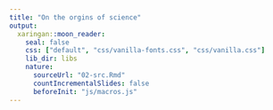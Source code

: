 ```yaml
---
title: "On the orgins of science"
output:
  xaringan::moon_reader:
    seal: false
    css: ["default", "css/vanilla-fonts.css", "css/vanilla.css"]
    lib_dir: libs
    nature:
      sourceUrl: "02-src.Rmd"
      countIncrementalSlides: false
      beforeInit: "js/macros.js" 
--- 
```

